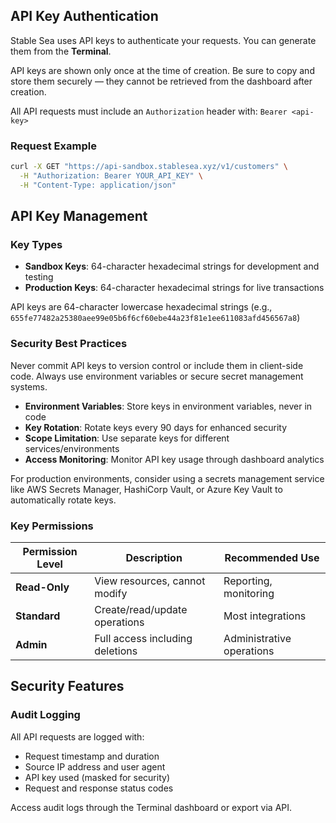 ## API Key Authentication

Stable Sea uses API keys to authenticate your requests. You can generate them from the **Terminal**.

<Warning>
  API keys are shown only once at the time of creation. Be sure to copy and
  store them securely — they cannot be retrieved from the dashboard after
  creation.
</Warning>

All API requests must include an `Authorization` header with: `Bearer <api-key>`

### Request Example

```bash
curl -X GET "https://api-sandbox.stablesea.xyz/v1/customers" \
  -H "Authorization: Bearer YOUR_API_KEY" \
  -H "Content-Type: application/json"
```

## API Key Management

### Key Types

- **Sandbox Keys**: 64-character hexadecimal strings for development and testing
- **Production Keys**: 64-character hexadecimal strings for live transactions

API keys are 64-character lowercase hexadecimal strings (e.g., `655fe77482a25380aee99e05b6f6cf60ebe44a23f81e1ee611083afd456567a8`)

### Security Best Practices

<Warning>
  Never commit API keys to version control or include them in client-side code.
  Always use environment variables or secure secret management systems.
</Warning>

- **Environment Variables**: Store keys in environment variables, never in code
- **Key Rotation**: Rotate keys every 90 days for enhanced security
- **Scope Limitation**: Use separate keys for different services/environments
- **Access Monitoring**: Monitor API key usage through dashboard analytics

<Tip>
  For production environments, consider using a secrets management service like
  AWS Secrets Manager, HashiCorp Vault, or Azure Key Vault to automatically
  rotate keys.
</Tip>

### Key Permissions

| Permission Level | Description                     | Recommended Use           |
| ---------------- | ------------------------------- | ------------------------- |
| **Read-Only**    | View resources, cannot modify   | Reporting, monitoring     |
| **Standard**     | Create/read/update operations   | Most integrations         |
| **Admin**        | Full access including deletions | Administrative operations |

## Security Features

### Audit Logging

All API requests are logged with:

- Request timestamp and duration
- Source IP address and user agent
- API key used (masked for security)
- Request and response status codes

Access audit logs through the Terminal dashboard or export via API.
